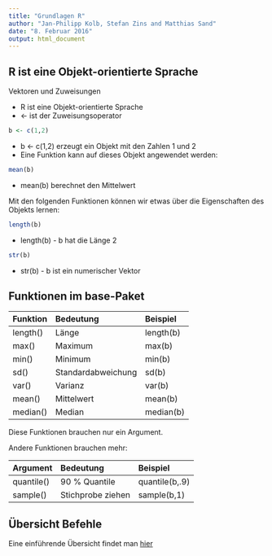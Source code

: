 ```yaml
---
title: "Grundlagen R"
author: "Jan-Philipp Kolb, Stefan Zins and Matthias Sand"
date: "8. Februar 2016"
output: html_document
---
```


## R ist eine Objekt-orientierte Sprache

Vektoren und Zuweisungen

-  R ist eine Objekt-orientierte Sprache
-  <- ist der Zuweisungsoperator

```r
b <- c(1,2)
```

-  b <- c(1,2) erzeugt ein Objekt mit den Zahlen 1 und 2
-  Eine Funktion kann auf dieses Objekt angewendet werden:

```r
mean(b)
```

-  mean(b) berechnet den Mittelwert

Mit den folgenden Funktionen können wir etwas über die Eigenschaften des Objekts lernen:

```r
length(b) 
```

-  length(b) - b hat die Länge 2

```r
str(b)
```

-  str(b) - b ist ein numerischer Vektor

## Funktionen im base-Paket

|Funktion |Bedeutung          |Beispiel  |
|:--------|:------------------|:---------|
|length() |Länge              |length(b) |
|max()    |Maximum            |max(b)    |
|min()    |Minimum            |min(b)    |
|sd()     |Standardabweichung |sd(b)     |
|var()    |Varianz            |var(b)    |
|mean()   |Mittelwert         |mean(b)   |
|median() |Median             |median(b) |

Diese Funktionen brauchen nur ein Argument.

Andere Funktionen brauchen mehr:

|Argument   |Bedeutung         |Beispiel       |
|:----------|:-----------------|:--------------|
|quantile() |90 % Quantile     |quantile(b,.9) |
|sample()   |Stichprobe ziehen |sample(b,1)    |


## Übersicht Befehle

Eine einführende Übersicht findet man [hier](http://cran.r-project.org/doc/manuals/R-intro.html)
